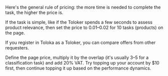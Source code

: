 <Cut title="How do I set up a budget for my first task in Toloka?">

Here's the general rule of pricing: the more time is needed to complete the task, the higher the price is.

If the task is simple, like if the Toloker spends a few seconds to assess product relevance, then set the price to $0.01–$0.02 for 10 tasks (products) on the page.

If you register in Toloka as a Toloker, you can compare offers from other requesters.

Define the page price, multiply it by the overlap (it's usually 3–5 for a classification task) and add 20% VAT. Try topping up your account by $10 first, then continue topping it up based on the performance dynamics.

</Cut>

